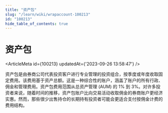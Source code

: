 ```yaml
---
title: "资产包"
slug: "/learn/wiki/wrapaccount-100213"
id: "100213"
hide_table_of_contents: true
---
```



# 资产包

<ArticleMeta id={100213} updatedAt={'2023-09-26 13:58:47'} />
<div className='border-solid border-b border-t-0 my-4 border-[var(--ifm-color-gray-300)]' />

资产包是由券商公司代表投资客户进行专业管理的投资组合，按季度或年度收取固定费用。该费用基于资产总额。这是一种综合性的账户，涵盖了账户的所有行政、佣金和管理费用。资产包费用范围从总资产管理 (AUM) 的 1% 到 3%。对许多投资者来说，随着时间的推移，资产包账户比向交易活动收取佣金的券商账户更经济实惠。然而，那些很少出售持仓的长期持有投资者可能会更适合支付按佣金计费的费用结构。

